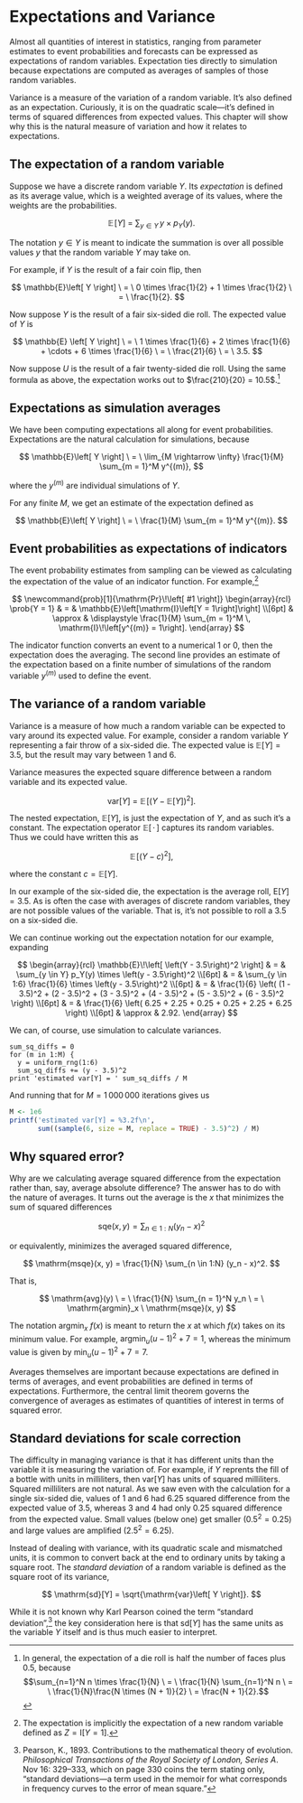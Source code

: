 # Expectations and Variance

Almost all quantities of interest in statistics, ranging from
parameter estimates to event probabilities and forecasts can be
expressed as expectations of random variables.  Expectation ties
directly to simulation because expectations are computed as averages
of samples of those random variables.

Variance is a measure of the variation of a random variable.  It's
also defined as an expectation.  Curiously, it is on the quadratic
scale---it's defined in terms of squared differences from expected
values.  This chapter will show why this is the natural measure of
variation and how it relates to expectations.

## The expectation of a random variable

Suppose we have a discrete random variable $Y$.  Its *expectation* is
defined as its average value, which is a weighted average of its
values, where the weights are the probabilities.

$$
\mathbb{E}\!\left[ Y \right]
\ = \
\sum_{y \in Y} \, y \times p_Y(y).
$$

The notation $y \in Y$ is meant to indicate the summation is over all
possible values $y$ that the random variable $Y$ may take on.

For example, if $Y$ is the result of a fair coin flip, then

$$
\mathbb{E}\left[ Y \right]
\ = \
0 \times \frac{1}{2} + 1 \times \frac{1}{2}
\ = \
\frac{1}{2}.
$$

Now suppose $Y$ is the result of a fair six-sided die roll.  The
expected value of $Y$ is

$$
\mathbb{E} \left[ Y \right]
\ = \
1 \times \frac{1}{6}
+ 2 \times \frac{1}{6}
+ \cdots
+ 6 \times \frac{1}{6}
\ = \
\frac{21}{6}
\ = \
3.5.
$$

Now suppose $U$ is the result of a fair twenty-sided die roll.  Using
the same formula as above, the expectation works out to
$\frac{210}{20} = 10.5$.^[In general, the expectation of a die roll is
half the number of faces plus 0.5, because $$\sum_{n=1}^N n \times
\frac{1}{N} \ = \ \frac{1}{N} \sum_{n=1}^N n \ = \ \frac{1}{N}\frac{N \times (N +
1)}{2} \ = \frac{N + 1}{2}.$$]


## Expectations as simulation averages

We have been computing expectations all along for event
probabilities.  Expectations are the natural calculation for
simulations, because

$$
\mathbb{E}\left[ Y \right]
\ = \
\lim_{M \rightarrow \infty} \frac{1}{M} \sum_{m = 1}^M y^{(m)},
$$

where the $y^{(m)}$ are individual simulations of $Y$.

For any finite $M$, we get an estimate of the expectation defined as

$$
\mathbb{E}\left[ Y \right]
\ = \
\frac{1}{M} \sum_{m = 1}^M y^{(m)}.
$$


## Event probabilities as expectations of indicators

The event probability estimates from sampling can be viewed as
calculating the expectation of the value of an indicator function.
For example,^[The expectation is implicitly the expectation of
a new random variable defined as $Z = \mathrm{I}[Y = 1].$]

$$
\newcommand{prob}[1]{\mathrm{Pr}\!\left[ #1 \right]}
\begin{array}{rcl}
\prob{Y = 1}
& = &
\mathbb{E}\left[\mathrm{I}\left[Y = 1\right]\right]
\\[6pt]
& \approx &
\displaystyle \frac{1}{M} \sum_{m = 1}^M \, \mathrm{I}\!\left[y^{(m)} = 1\right].
\end{array}
$$

The indicator function converts an event to a numerical 1 or 0, then
the expectation does the averaging.  The second line provides an
estimate of the expectation based on a finite number of simulations
of the random variable $y^{(m)}$ used to define the event.


## The variance of a random variable

Variance is a measure of how much a random variable can be expected to
vary around its expected value.  For example, consider a random
variable $Y$ representing a fair throw of a six-sided die.  The
expected value is $\mathbb{E}[Y] = 3.5$, but the result may vary
between 1 and 6.

Variance measures the expected square difference between a random
variable and its expected value.

$$
\mathrm{var}[Y]
\ = \
\mathbb{E}\!\left[
\left( Y - \mathbb{E}[Y] \right)^2
\right].
$$

The nested expectation, $\mathbb{E}[Y]$, is just the expectation
of $Y$, and as such it's a constant.  The expectation operator
$\mathbb{E}[\, \cdot \,]$ captures its random variables.  Thus we
could have written this as

$$
\mathbb{E}\!\left[ \left(Y - c\right)^2 \right],
$$

where the constant $c = \mathbb{E}[Y]$.

In our example of the six-sided die, the expectation is the average
roll, $\mathrm{E}[Y] = 3.5$.  As is often the case with averages of
discrete random variables, they are not possible values of the
variable.  That is, it's not possible to roll a 3.5 on a six-sided
die.

We can continue working out the expectation notation for our example,
expanding

$$
\begin{array}{rcl}
\mathbb{E}\!\left[ \left(Y - 3.5\right)^2 \right]
& = &
\sum_{y \in Y} p_Y(y) \times \left(y - 3.5\right)^2
\\[6pt]
& = &
\sum_{y \in 1:6} \frac{1}{6} \times \left(y - 3.5\right)^2
\\[6pt]
& = &
\frac{1}{6}
\left(
(1 - 3.5)^2
+ (2 - 3.5)^2
+ (3 - 3.5)^2
+ (4 - 3.5)^2
+ (5 - 3.5)^2
+ (6 - 3.5)^2
\right)
\\[6pt]
& = & \frac{1}{6} \left(
      6.25 + 2.25 + 0.25 + 0.25 + 2.25 + 6.25
      \right)
\\[6pt]
& \approx & 2.92.
\end{array}
$$

We can, of course, use simulation to calculate variances.

```
sum_sq_diffs = 0
for (m in 1:M) {
  y = uniform_rng(1:6)
  sum_sq_diffs += (y - 3.5)^2
print 'estimated var[Y] = ' sum_sq_diffs / M
```

And running that for $M = 1\,000\,000$ iterations gives us

```r
M <- 1e6
printf('estimated var[Y] = %3.2f\n',
       sum((sample(6, size = M, replace = TRUE) - 3.5)^2) / M)
```

## Why squared error?

Why are we calculating average squared difference from the expectation
rather than, say, average absolute difference?  The answer has to do
with the nature of averages.   It turns out the average is the $x$
that minimizes the sum of squared differences

$$
\mathrm{sqe}(x, y) = \sum_{n \in 1:N} (y_n - x)^2
$$

or equivalently, minimizes the averaged squared difference,

$$
\mathrm{msqe}(x, y) = \frac{1}{N} \sum_{n \in 1:N} (y_n - x)^2.
$$

That is,

$$
\mathrm{avg}(y)
\ = \
\frac{1}{N} \sum_{n = 1}^N y_n
\ = \
\mathrm{argmin}_x \ \mathrm{msqe}(x, y)
$$

The notation $\mathrm{argmin}_x \ f(x)$ is meant to return the $x$
at which $f(x)$ takes on its minimum value.  For example,
$\mathrm{argmin}_u (u - 1)^2 + 7 = 1$, whereas the minimum value
is given by $\mathrm{min}_u (u - 1)^2 + 7 = 7$.

Averages themselves are important because expectations are defined in
terms of averages, and event probabilities are defined in terms of
expectations.  Furthermore, the central limit theorem governs the
convergence of averages as estimates of quantities of interest in
terms of squared error.


## Standard deviations for scale correction

The difficulty in managing variance is that it has different units
than the variable it is measuring the variation of.  For example, if
$Y$ reprents the fill of a bottle with units in milliliters, then
$\mathrm{var}[Y]$ has units of squared milliliters.  Squared
milliliters are not natural.  As we saw even with the calculation for
a single six-sided die, values of 1 and 6 had 6.25 squared difference
from the expected value of 3.5, whereas 3 and 4 had only 0.25 squared
difference from the expected value.  Small values (below one) get
smaller ($0.5^2 = 0.25$) and large values are amplified ($2.5^2 =
6.25$).

Instead of dealing with variance, with its quadratic scale and
mismatched units, it is common to convert back at the end to ordinary
units by taking a square root.  The *standard deviation* of a random
variable is defined as the square root of its variance,

$$
\mathrm{sd}[Y] = \sqrt{\mathrm{var}\left[ Y \right]}.
$$

While it is not known why Karl Pearson coined the term "standard
deviation",^[Pearson, K., 1893. Contributions to the mathematical
theory of evolution. *Philosophical Transactions of the Royal Society
of London, Series A*. Nov 16: 329--333, which on page 330 coins the
term stating only, "standard deviations---a term used in the memoir
for what corresponds in frequency curves to the error of mean
square."] the key consideration here is that $\mathrm{sd}[Y]$ has the
same units as the variable $Y$ itself and is thus much easier to
interpret.

